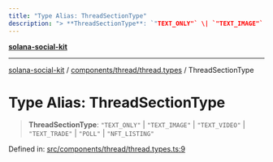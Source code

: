 ```yaml
---
title: "Type Alias: ThreadSectionType"
description: "> **ThreadSectionType**: `"TEXT_ONLY"` \| `"TEXT_IMAGE"` \| `"TEXT_VIDEO"` \| `"TEXT_TRADE"` \| `"POLL"` \| `"NFT_LISTING"`"
---
```


[**solana-social-kit**](../../../../README.mdx)

***

[solana-social-kit](../../../../README.mdx) / [components/thread/thread.types](../README.mdx) / ThreadSectionType

# Type Alias: ThreadSectionType

> **ThreadSectionType**: `"TEXT_ONLY"` \| `"TEXT_IMAGE"` \| `"TEXT_VIDEO"` \| `"TEXT_TRADE"` \| `"POLL"` \| `"NFT_LISTING"`

Defined in: [src/components/thread/thread.types.ts:9](https://github.com/SendArcade/solana-app-kit/blob/bd4b3556b8f469c27ebb06f4df65b3a36b43ba3b/src/components/thread/thread.types.ts#L9)
